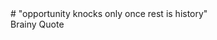 <div
  style={{ padding: '1rem', backgroundColor: 'ring-violet-300' }}
  className="bg-gray-100"
>
  # "opportunity knocks only once rest is history"
  <div className="text-right italic">Brainy Quote</div>
</div>
